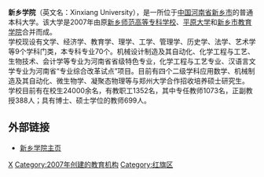 {{Infobox University
| Name = 新乡学院
| EnglishName = '''Xinxiang University'''
| SealImage = [[File:xxuSealImage.jpg|center]]
| SealInfo = 
| Established = 2007
| Type = 公立大学
| president   = [[丁庭选|丁庭选]]
| secretary  = [[杨宏志|杨宏志]]
| Location = {{CHN}}[[河南省|河南省]][[新乡市|新乡市]][[红旗区|红旗区]][[金穗大道|金穗大道]]东段
| Campus = 市区
| Area = {{convert|1708|mu|km2|2|link=on}}
| Department =
| Faculty = 1352
| Professor =
| Associate Professor =
| Assistant Professor =
| Lecturer =
| Student = 24000
| Website = http://www.xxu.edu.cn
}}

'''新乡学院'''（英文名：Xinxiang University），是一所位于[[中华人民共和国|中国]][[河南省|河南省]][[新乡市|新乡市]]的普通本科大学。该大学是2007年由原[[新乡师范高等专科学校|新乡师范高等专科学校]]、[[平原大学|平原大学]]和[[新乡市教育学院|新乡市教育学院]]合并而成。<br />
学校现设有文学、经济学、教育学、理学、工学、管理学、历史学、法学、艺术学等9个学科门类，本专科专业70个。机械设计制造及其自动化、化学工程与工艺、生物技术、会计学等专业为河南省省级特色专业，化学工程与工艺专业、汉语言文学专业为河南省“专业综合改革试点”项目。目前有四个二级学科应用数学、机械制造及其自动化、微生物学、凝聚态物理等与郑州大学合作招收培养硕士研究生。<br />
学校目前有在校生24000余名，有教职工1352名，其中专任教师1073名，正副教授388人；具有博士、硕士学位的教师699人。

==外部链接==
* [http://www.xxu.edu.cn/ 新乡学院主页] {{Wayback|url=http://www.xxu.edu.cn/ |date=20100512045451 }}

{{河南高等院校}}
[[Category:新乡高等院校|X]]
[[Category:2007年创建的教育机构|Category:2007年创建的教育机构]]
[[Category:红旗区|Category:红旗区]]